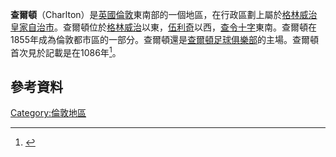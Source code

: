 {{infobox UK place|
|official_name=            Charlton
|region=                   London
|country=                  英格蘭
|london_borough=           Greenwich
|constituency_westminster= [[格林尼治和伍利奇_(英國國會選區)|格林尼治和伍利奇]]
|post_town=                LONDON
|postcode_area=            SE
|postcode_district=        SE7
|dial_code=                020
|os_grid_reference=        TQ415785
|latitude=                 51.487674
|longitude=                0.038992
|static_image_name=        Charlton House 01.jpg
|static_image_caption=     [[Charlton_House|Charlton House]]
|population=               14385
|population_ref=           (2011 census for Charlton ward)<ref name="census2011">{{Cite web |url=http://www.neighbourhood.statistics.gov.uk/dissemination/LeadKeyFigures.do?a=5&b=6500695&c=Charlton&d=14&e=62&g=6325039&i=1001x1003x1032x1004&m=0&r=1&s=1404385016650&enc=1 |title=Office for National Statistics: Neighbourhood Statistics |access-date=2016-02-04 |archive-url=https://web.archive.org/web/20160304082640/http://www.neighbourhood.statistics.gov.uk/dissemination/LeadKeyFigures.do?a=5&b=6500695&c=Charlton&d=14&e=62&g=6325039&i=1001x1003x1032x1004&m=0&r=1&s=1404385016650&enc=1 |archive-date=2016-03-04 |dead-url=yes }}</ref>
|charingX_distance_mi=     7.2
|charingX_direction=       WNW
}}
'''查爾頓'''（Charlton）是[[英國|英國]][[倫敦|倫敦]]東南部的一個地區，在行政區劃上屬於[[格林威治皇家自治市|格林威治皇家自治市]]。查爾頓位於[[格林威治|格林威治]]以東，[[伍利奇|伍利奇]]以西，[[查令十字|查令十字]]東南{{convert|7.2|mi|km}}。查爾頓在1855年成為倫敦都市區的一部分。查爾頓還是[[查爾頓足球俱樂部|查爾頓足球俱樂部]]的主場。查爾頓首次見於記載是在1086年<ref name="mills">{{cite book | surname=Mills | first=D. | title=Oxford Dictionary of London Place Names | year=2000 | publisher=Oxford}}</ref>。
==參考資料==
{{reflist|30em}} 
{{倫敦地區}}
[[Category:倫敦地區|Category:倫敦地區]]